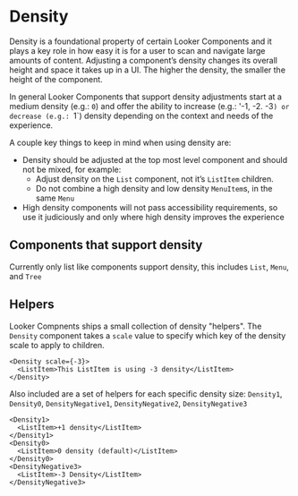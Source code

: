 
<Meta title="Docs/Foundations/Density" />

# Density

Density is a foundational property of certain Looker Components and it plays a key role in how easy it is for a user to scan and navigate large amounts of content. Adjusting a component’s density changes its overall height and space it takes up in a UI. The higher the density, the smaller the height of the component.

In general Looker Components that support density adjustments start at a medium density (e.g.: `0`) and offer the ability to increase (e.g.: '-1, -2. -3`) or decrease (e.g.: `1`) density depending on the context and needs of the experience.

A couple key things to keep in mind when using density are:

- Density should be adjusted at the top most level component and should not be mixed, for example:
  - Adjust density on the `List` component, not it’s `ListItem` children.
  - Do not combine a high density and low density `MenuItem`s, in the same `Menu`
- High density components will not pass accessibility requirements, so use it judiciously and only where high density improves the experience

## Components that support density

Currently only list like components support density, this includes `List`, `Menu`, and `Tree`

<DensityTable />

## Helpers

Looker Compnents ships a small collection of density "helpers". The `Density` component takes a `scale` value to specify which key of the density scale to apply to children.

```
<Density scale={-3}>
  <ListItem>This ListItem is using -3 density</ListItem>
</Density>
```

Also included are a set of helpers for each specific density size: `Density1`, `Density0`, `DensityNegative1`, `DensityNegative2`, `DensityNegative3`

```
<Density1>
  <ListItem>+1 density</ListItem>
</Density1>
<Density0>
  <ListItem>0 density (default)</ListItem>
</Density0>
<DensityNegative3>
  <ListItem>-3 Density</ListItem>
</DensityNegative3>
```
